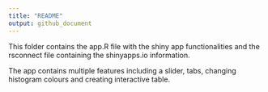 ```yaml
---
title: "README"
output: github_document
---
```


This folder contains the app.R file with the shiny app functionalities and the rsconnect file containing the shinyapps.io information.

The app contains multiple features including a slider, tabs, changing histogram colours and creating interactive table. 